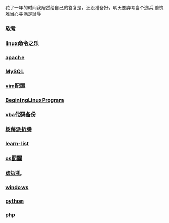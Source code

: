 
花了一年的时间我居然给自己的答复是，还没准备好，明天要弃考当个逃兵,羞愧难当心中满是耻辱
=== [[软考]] ===
=== [[linux命令之乐]] ===
=== [[apache]] ===
=== [[MySQL]] ===
=== [[vim配置]] ===
=== [[BeginingLinuxProgram]] === 
=== [[vba代码备份]] ===
=== [[树莓派折腾]] ===
=== [[learn-list]] ===
=== [[os配置]] ===
=== [[虚拟机]] ===
=== [[windows]] ===
=== [[python]] ===
=== [[php]] ===
